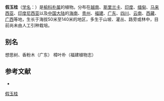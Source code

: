 {{Otheruses|subject=一種植物|other=香港鴨脷洲島上的山峰「假玉桂」|玉桂山}}
{{Speciesbox
| name = 假玉桂
| status = 
| status_system = 
| image = Celtis timorensis leaves.jpg
| genus = Celtis
| species = timorensis
| authority = Span.
}}

'''假玉桂'''（[[学名|学名]]：{{lang|la|''Celtis timorensis''}}）是[[榆科|榆科]][[朴属|朴属]]的植物。分布在[[越南|越南]]、[[斯里兰卡|斯里兰卡]]、[[印度|印度]]、[[缅甸|缅甸]]、[[马来西亚|马来西亚]]、[[印度尼西亚|印度尼西亚]]以及[[中国大陆|中国大陆]]的[[海南|海南]]、[[贵州|贵州]]、[[福建|福建]]、[[广东|广东]]、[[四川|四川]]、[[云南|云南]]、[[西藏|西藏]]、[[广西|广西]]等地，生长于海拔50米至140米的地区，多生于山坡、灌丛、路旁或林中，目前尚未由人工引种栽培。

== 别名 ==
想思树、香粉木（广东） 樟叶朴（福建植物志）

== 参考文献 ==
<div class="references-small">
* {{cite web| url =http://www.bioinfo.cn/db05/KmzwSpecies.php?action=view&id=22580| title =假玉桂| work =《中国高等植物数据库全库》| publisher =中国科学院微生物研究所| author =昆明植物研究所| accessdate =2009-02-25| deadurl =yes| archiveurl =https://web.archive.org/web/20160305043948/http://www.bioinfo.cn/db05/KmzwSpecies.php?action=view&id=22580| archivedate =2016-03-05}}
</div>
{{Taxonbar|from=Q3929720}}

[[Category:朴属|假玉桂]]


{{植物小作品}}